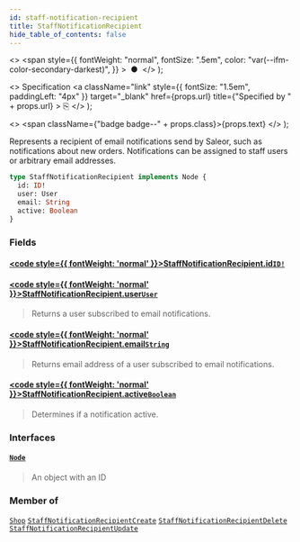 ```yaml
---
id: staff-notification-recipient
title: StaffNotificationRecipient
hide_table_of_contents: false
---
```


  <>
    <span
      style={{
        fontWeight: "normal",
        fontSize: ".5em",
        color: "var(--ifm-color-secondary-darkest)",
      }}
    >
      &nbsp;●&nbsp;
    </span>
  </>
);

  <>
    Specification
    <a
      className="link"
      style={{ fontSize: "1.5em", paddingLeft: "4px" }}
      target="\_blank"
      href={props.url}
      title={"Specified by " + props.url}
    >
      ⎘
    </a>
  </>
);

  <>
    <span className={"badge badge--" + props.class}>{props.text}</span>
  </>
);

Represents a recipient of email notifications send by Saleor, such as notifications about new orders. Notifications can be assigned to staff users or arbitrary email addresses.

```graphql
type StaffNotificationRecipient implements Node {
  id: ID!
  user: User
  email: String
  active: Boolean
}
```

### Fields

#### [<code style={{ fontWeight: 'normal' }}>StaffNotificationRecipient.<b>id</b></code>](#)<Bullet />[`ID!`](../../api-reference/scalars/id) <Badge class="secondary" text="non-null"/> <Badge class="secondary" text="scalar"/>

>

#### [<code style={{ fontWeight: 'normal' }}>StaffNotificationRecipient.<b>user</b></code>](#)<Bullet />[`User`](../../api-reference/objects/user) <Badge class="secondary" text="object"/>

> Returns a user subscribed to email notifications.

#### [<code style={{ fontWeight: 'normal' }}>StaffNotificationRecipient.<b>email</b></code>](#)<Bullet />[`String`](../../api-reference/scalars/string) <Badge class="secondary" text="scalar"/>

> Returns email address of a user subscribed to email notifications.

#### [<code style={{ fontWeight: 'normal' }}>StaffNotificationRecipient.<b>active</b></code>](#)<Bullet />[`Boolean`](../../api-reference/scalars/boolean) <Badge class="secondary" text="scalar"/>

> Determines if a notification active.

### Interfaces

#### [`Node`](../../api-reference/interfaces/node) <Badge class="secondary" text="interface"/>

> An object with an ID

### Member of

[`Shop`](../../api-reference/objects/shop) <Badge class="secondary" text="object"/><Bullet />[`StaffNotificationRecipientCreate`](../../api-reference/objects/staff-notification-recipient-create) <Badge class="secondary" text="object"/><Bullet />[`StaffNotificationRecipientDelete`](../../api-reference/objects/staff-notification-recipient-delete) <Badge class="secondary" text="object"/><Bullet />[`StaffNotificationRecipientUpdate`](../../api-reference/objects/staff-notification-recipient-update) <Badge class="secondary" text="object"/>
